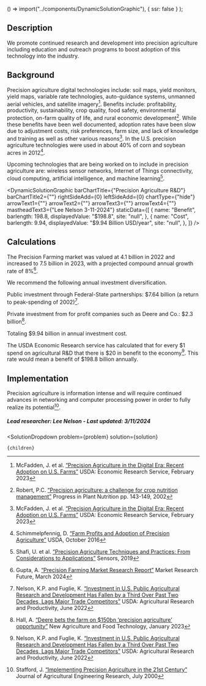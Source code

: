 
  () => import("../components/DynamicSolutionGraphic"),
  { ssr: false }
);


## Description
We promote continued research and development into precision agriculture including education and outreach programs to boost adoption of this technology into the industry.

## Background
Precision agriculture digital technologies include: soil maps, yield monitors, yield maps, variable rate technologies, auto-guidance systems, unmanned aerial vehicles, and satellite imagery[^”1”]. Benefits include: profitability, productivity, sustainability, crop quality, food safety, environmental protection, on-farm quality of life, and rural economic development[^”2”]. While these benefits have been well documented, adoption rates have been slow due to adjustment costs, risk preferences, farm size, and lack of knowledge and training as well as other various reasons[^”1”]. In the U.S. precision agriculture technologies were used in about 40% of corn and soybean acres in 2012[^”3”].

Upcoming technologies that are being worked on to include in precision agriculture are: wireless sensor networks, Internet of Things connectivity, cloud computing, artificial intelligence, and machine learning[^”4”].

<DynamicSolutionGraphic
  barChartTitle={"Precision Agriculture R&D"}
  barChartTitle2={""}
  rightSideAdd={0}
  leftSideAdd={0}
  chartType={"hide"}
  arrowText1={""}
  arrowText2={""}
  arrowText3={""}
  arrowText4={""}
  mastheadText3={"Lee Nelson 3-11-2024"}
 staticData={[
    {
     name: "Benefit",
      barlength: 198.8,
      displayedValue: "$198.8",
      site: "null",
    },
    {
      name: "Cost",
      barlength: 9.94,
      displayedValue: "$9.94 Billion USD/year",
      site: "null",
    },
  ]}
/>

## Calculations
The Precision Farming market was valued at 4.1 billion in 2022 and increased to 7.5 billion in 2023, with a projected compound annual growth rate of 8%[^”5”]. 

We recommend the following annual investment diversification.

Public investment through Federal-State partnerships: $7.64 billion (a return to peak-spending of 2002)[^”6”].

Private investment from for profit companies such as Deere and Co.: $2.3 billion[^”7”].

Totaling $9.94 billion in annual investment cost.

The USDA Economic Research service has calculated that for every $1 spend on agricultural R&D that there is $20 in benefit to the economy[^”6”]. This rate would mean a benefit of $198.8 billion annually.


## Implementation
Precision agriculture is information intense and will require continued advances in networking and computer processing power in order to fully realize its potential[^”8”].

##### Lead researcher: Lee Nelson - Last updated: 3/11/2024

[^”1”]: McFadden, J. et al. [“Precision Agriculture in the Digital Era: Recent Adoption on U.S. Farms”](https://www.ers.usda.gov/publications/pub-details/?pubid=105893) USDA: Economic Research Service, February 2023

[^”2”]: Robert, P.C. [“Precision agriculture: a challenge for crop nutrition management”](https://doi.org/10.1007/978-94-017-2789-1_11) Progress in Plant Nutrition pp. 143-149, 2002

[^”3”]: Schimmelpfennig, D. [“Farm Profits and Adoption of Precision Agriculture”]( www.ers.usda.gov/publications/err-economic-research-report/err217) USDA, October 2016

[^”4”]: Shafi, U. et al. [“Precision Agriculture Techniques and Practices: From Considerations to Applications”](https://doi.org/10.3390/s19173796) Sensors, 2019

[^”5”]: Gupta, A. [“Precision Farming Market Research Report”](https://www.marketresearchfuture.com/reports/precision-farming-market-2066) Market Research Future, March 2024

[^”6”]: Nelson, K.P. and Fuglie, K. [“Investment in U.S. Public Agricultural Research and Development Has Fallen by a Third Over Past Two Decades, Lags Major Trade Competitors”](https://www.ers.usda.gov/amber-waves/2022/june/investment-in-u-s-public-agricultural-research-and-development-has-fallen-by-a-third-over-past-two-decades-lags-major-trade-competitors/) USDA: Agricultural Research and Productivity, June 2022

[^”7”]: Hall, A. [“Deere bets the farm on $150bn ‘precision agriculture’ opportunity”]( https://citywire.com/pro-buyer/news/deere-bets-the-farm-on-150bn-precision-agriculture-opportunity/a2408316) New Agriculture and Food Technology, January 2023

[^”8”]: Stafford, J. [“Implementing Precision Agriculture in the 21st Century”](https://doi.org/10.1006/jaer.2000.0577) Journal of Agricultural Engineering Research, July 2000


  <SolutionDropdown 
    problem={problem} 
    solution={solution}
  >
    {children}
  </SolutionDropdown>